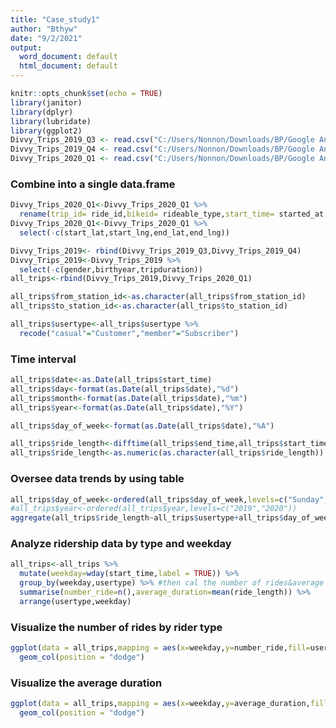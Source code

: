 ---
title: "Case_study1"
author: "Bthyw"
date: "9/2/2021"
output:
  word_document: default
  html_document: default
---

```{r setup, include=FALSE}
knitr::opts_chunk$set(echo = TRUE)
library(janitor)
library(dplyr)
library(lubridate)
library(ggplot2)
Divvy_Trips_2019_Q3 <- read.csv("C:/Users/Nonnon/Downloads/BP/Google Analytics/Rstudio/Divvy_Trips/Divvy_Trips_2019_Q3.csv")
Divvy_Trips_2019_Q4 <- read.csv("C:/Users/Nonnon/Downloads/BP/Google Analytics/Rstudio/Divvy_Trips/Divvy_Trips_2019_Q4.csv")
Divvy_Trips_2020_Q1 <- read.csv("C:/Users/Nonnon/Downloads/BP/Google Analytics/Rstudio/Divvy_Trips/Divvy_Trips_2020_Q1.csv")
```

### Combine into a single data.frame
```{r}
Divvy_Trips_2020_Q1<-Divvy_Trips_2020_Q1 %>% 
  rename(trip_id= ride_id,bikeid= rideable_type,start_time= started_at,end_time= ended_at,from_station_id= start_station_id,from_station_name= start_station_name,to_station_id=end_station_id,to_station_name= end_station_name, usertype=member_casual)
Divvy_Trips_2020_Q1<-Divvy_Trips_2020_Q1 %>% 
  select(-c(start_lat,start_lng,end_lat,end_lng))

Divvy_Trips_2019<- rbind(Divvy_Trips_2019_Q3,Divvy_Trips_2019_Q4)
Divvy_Trips_2019<-Divvy_Trips_2019 %>% 
  select(-c(gender,birthyear,tripduration))
all_trips<-rbind(Divvy_Trips_2019,Divvy_Trips_2020_Q1)
```

```{r}
all_trips$from_station_id<-as.character(all_trips$from_station_id)
all_trips$to_station_id<-as.character(all_trips$to_station_id)

all_trips$usertype<-all_trips$usertype %>% 
  recode("casual"="Customer","member"="Subscriber")
```

### Time interval
```{r}
all_trips$date<-as.Date(all_trips$start_time)
all_trips$day<-format(as.Date(all_trips$date),"%d")
all_trips$month<-format(as.Date(all_trips$date),"%m")
all_trips$year<-format(as.Date(all_trips$date),"%Y")

all_trips$day_of_week<-format(as.Date(all_trips$date),"%A")

all_trips$ride_length<-difftime(all_trips$end_time,all_trips$start_time)
all_trips$ride_length<-as.numeric(as.character(all_trips$ride_length))
```

### Oversee data trends by using table
```{r}
all_trips$day_of_week<-ordered(all_trips$day_of_week,levels=c("Sunday","Monday","Tuesday","Wednesday","Thursday","Friday","Saturday"))
#all_trips$year<-ordered(all_trips$year,levels=c("2019","2020"))
aggregate(all_trips$ride_length~all_trips$usertype+all_trips$day_of_week,FUN = mean)
```

### Analyze ridership data by type and weekday
```{r}
all_trips<-all_trips %>% 
  mutate(weekday=wday(start_time,label = TRUE)) %>% 
  group_by(weekday,usertype) %>% #then cal the number of rides&average time duration
  summarise(number_ride=n(),average_duration=mean(ride_length)) %>% 
  arrange(usertype,weekday)
```

### Visualize the number of rides by rider type
```{r}
ggplot(data = all_trips,mapping = aes(x=weekday,y=number_ride,fill=usertype))+
  geom_col(position = "dodge")
```
### Visualize the average duration
```{r}
ggplot(data = all_trips,mapping = aes(x=weekday,y=average_duration,fill=usertype))+
  geom_col(position = "dodge")
```

